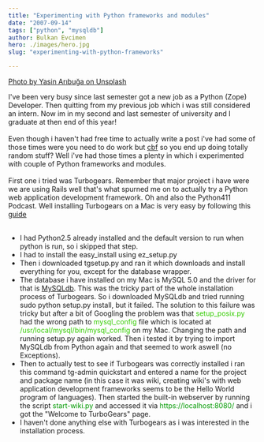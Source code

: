 ```yaml
---
title: "Experimenting with Python frameworks and modules"
date: "2007-09-14"
tags: ["python", "mysqldb"]
author: Bulkan Evcimen
hero: ./images/hero.jpg
slug: "experimenting-with-python-frameworks"

---
```


[Photo by Yasin Arıbuğa on Unsplash](https://unsplash.com/photos/Cl_yqSjCeuo)

I've been very busy since last semester got a new job as a Python (Zope) Developer. Then quitting from my previous job which i was still considered an intern. Now im in my  second and last semester of university and I graduate at then end of this year!<br /><br />Even though i haven't had free time to actually write a post i've had some of those times were you need to do work but <a href="https://www.urbandictionary.com/define.php?term=cbf">cbf</a> so you end up doing totally random stuff? Well i've had those times a plenty in which i experimented with couple of Python frameworks and modules.<br /><br />First one i tried was Turbogears. Remember that major project i have were we are using Rails well that's what spurned me on to actually try a Python web application development framework. Oh and also the Python411 Podcast. Well installing Turbogears on a Mac is very easy by following this <a href="https://docs.turbogears.org/1.0/InstallMac">guide</a><br /><br /><ul><li>I had Python2.5
already installed and the default version to run when python is run, so i skipped that step.</li><li>I had to install the easy_install using ez_setup.py</li><li>Then i downloaded tgsetup.py and ran it which downloads and install everything for you, except for the database wrapper.</li><li>The database i have installed on my Mac is MySQL 5.0 and the driver for that is <a href="https://sourceforge.net/projects/mysql-python">MySQLdb</a>. This was the tricky part of the whole installation process of Turbogears. So i downloaded MySQLdb and tried running sudo python setup.py install, but it failed. The solution to this failure was tricky but after a bit of Googling the problem was that<span style="color: rgb(51, 204, 0);"> setup_posix.py </span>had the wrong path to <span style="color: rgb(51, 204, 0);">mysql_config</span> file which is located at <span style="color: rgb(51, 204, 0);">/usr/local/mysql/bin/mysql_config </span>on my Mac. Changing the path and running setup.py again worked. Then
i tested it by trying to import MySQLdb from Python again and that seemed to work aswell (no Exceptions). </li><li>Then to actually test to see if Turbogears was correctly installed i ran this command tg-admin quickstart and entered a name for the project and package name (in this case it was wiki, creating wiki's with web application development frameworks seems to be the Hello World program of languages). Then started the built-in webserver by running the script <span style="color: rgb(0, 153, 0);">start-wiki.py</span> and accessed it via <span style="color: rgb(0, 153, 0);">https://localhost:8080/ </span>and i got the "Welcome to TurboGears" page. </li><li>I haven't done anything else with Turbogears as i was interested in the installation process.</li></ul>
